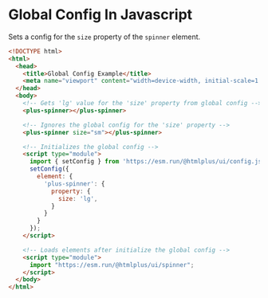 # Global Config In Javascript

Sets a config for the `size` property of the `spinner` element.

```html
<!DOCTYPE html>
<html>
  <head>
    <title>Global Config Example</title>
    <meta name="viewport" content="width=device-width, initial-scale=1.0" />
  </head>
  <body>
    <!-- Gets 'lg' value for the 'size' property from global config -->
    <plus-spinner></plus-spinner>

    <!-- Ignores the global config for the 'size' property -->
    <plus-spinner size="sm"></plus-spinner>

    <!-- Initializes the global config -->
    <script type="module">
      import { setConfig } from 'https://esm.run/@htmlplus/ui/config.js';
      setConfig({
        element: {
          'plus-spinner': {
            property: {
              size: 'lg',
            }
          }
        }
      });
    </script>

    <!-- Loads elements after initialize the global config -->
    <script type="module">
      import "https://esm.run/@htmlplus/ui/spinner";
    </script>
  </body>
</html>
```

